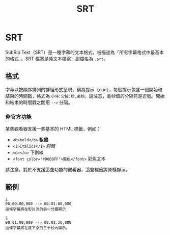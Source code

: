 ﻿---
title: SRT
---

# SRT

SubRip Text（SRT）是一種字幕的文本格式，被描述為「所有字幕格式中最基本的格式」。SRT 檔案是純文本檔案，副檔名為 `.srt`。

## 格式
字幕以按順序排列的群組形式呈現，稱為提示（cue），每個提示包含一個開始和結束的時間戳，格式為 `小時:分鐘:秒,毫秒`。請注意，毫秒值的分隔符是逗號。開始和結束的時間戳之間用 ` --> ` 分隔。

### 非官方功能
某些觀看器支援一些基本的 HTML 標籤，例如：
* `<b>bold</b>` **粗體**
* `<i>italics</i>` *斜體*
* `<u></u>` 下劃線
* `<font color="#0000FF">藍色</font>` 彩色文本

請注意，對於不支援這些功能的觀看器，這些標籤將原樣顯示。

## 範例
```
1
00:00:00,000 --> 00:01:00,000
這條字幕將在影片流的前一分鐘顯示

2
00:01:00,000 --> 00:01:30,000
這條字幕將在接下來的三十秒內顯示。
```